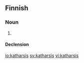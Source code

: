 ==Finnish==

===Noun===
{{infl|fi|noun}}

# {{alternative spelling of|[[katarsis]]|lang=Finnish}}

====Declension====
{{fi-decl-vastaus|katharsi}}

[[io:katharsis]]
[[sv:katharsis]]
[[vi:katharsis]]